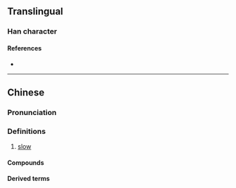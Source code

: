 {{character info}}
==Translingual==

===Han character===
{{Han char|rn=30|rad=口|as=15|sn=18|four=|canj=RIDQ|ids=⿰口摩}}

====References====
* {{Han ref|kx=0213.171|hdz=10700.141|uh=56A4|ud=22180}}

----

==Chinese==
{{zh-forms}}

===Pronunciation===
{{zh-pron
|m=mó
|c=mo1
|cat=adj
}}

===Definitions===
{{zh-hanzi}}

# {{lb|zh|Cantonese|slang}} [[slow]]

====Compounds====
{{zh-der|嚤囉}}

====Derived terms====
{{zh-der|行得嚤，冇鼻哥}}